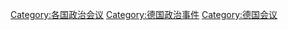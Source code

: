 [[Category:各国政治会议|Category:各国政治会议]]
[[Category:德国政治事件|Category:德国政治事件]]
[[Category:德国会议|Category:德国会议]]